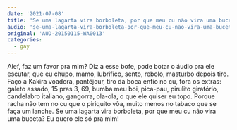 ```yaml
---
date: '2021-07-08'
title: 'Se uma lagarta vira borboleta, por que meu cu não vira uma buceta?'
audio: 'se-uma-lagarta-vira-borboleta-por-que-meu-cu-nao-vira-uma-buceta.mp3'
original: 'AUD-20150115-WA0013'
categories:
  - gay
---
```


Alef, faz um favor pra mim? Diz a esse bofe, pode botar o áudio pra ele escutar, que eu chupo, mamo, lubrifico, sento, rebolo, masturbo depois tiro. Faço a Kakira voadora, pantêjour, tiro da boca enfio no cu, fora os extras: galeto assado, 15 pras 3, 69, bumba meu boi, pica-pau, pirulito giratório, candelabro italiano, gangorra, ola-ola, o que ele quiser eu topo. Porque racha não tem no cu que o piriquito vôa, muito menos no tabaco que se faça um lanche. Se uma lagarta vira borboleta, por que meu cu não vira uma buceta? Eu quero ele só pra mim!
